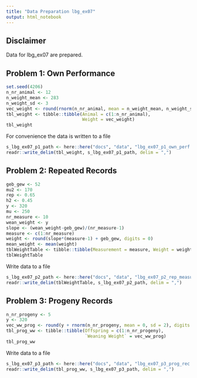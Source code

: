 ```yaml
---
title: "Data Preparation lbg_ex07"
output: html_notebook
---
```


## Disclaimer
Data for lbg_ex07 are prepared. 

## Problem 1: Own Performance

```r
set.seed(4206)
n_nr_animal <- 12
n_weight_mean <- 283
n_weight_sd <- 3
vec_weight <- round(rnorm(n_nr_animal, mean = n_weight_mean, n_weight_sd), digits = 0)
tbl_weight <- tibble::tibble(Animal = c(1:n_nr_animal),
                             Weight = vec_weight)
tbl_weight
```

For convenience the data is written to a file

```r
s_lbg_ex07_p1_path <- here::here("docs", "data", "lbg_ex07_p1_own_perf.csv")
readr::write_delim(tbl_weight, s_lbg_ex07_p1_path, delim = ",")
```


## Problem 2: Repeated Records

```r
geb_gew <- 52
mu2 <- 170
rep <- 0.65
h2 <- 0.45
y <- 320
mu <- 250
nr_measure <- 10
wean_weight <- y
slope <- (wean_weight-geb_gew)/(nr_measure-1)
measure <- c(1:nr_measure)
weight <- round(slope*(measure-1) + geb_gew, digits = 0)
mean_weight <- mean(weight)
tblWeightTable <- tibble::tibble(Measurement = measure, Weight = weight)
tblWeightTable
```

Write data to a file

```r
s_lbg_ex07_p2_path <- here::here("docs", "data", "lbg_ex07_p2_rep_measures.csv")
readr::write_delim(tblWeightTable, s_lbg_ex07_p2_path, delim = ",")
```


## Problem 3: Progeny Records

```r
n_nr_progeny <- 5
y <- 320
vec_ww_prog <- round(y + rnorm(n_nr_progeny, mean = 0, sd = 2), digits = 0)
tbl_prog_ww <- tibble::tibble(Offspring = c(1:n_nr_progeny),
                              `Weaning Weight` = vec_ww_prog)
tbl_prog_ww
```

Write data to a file

```r
s_lbg_ex07_p3_path <- here::here("docs", "data", "lbg_ex07_p3_prog_rec.csv")
readr::write_delim(tbl_prog_ww, s_lbg_ex07_p3_path, delim = ",")
```
